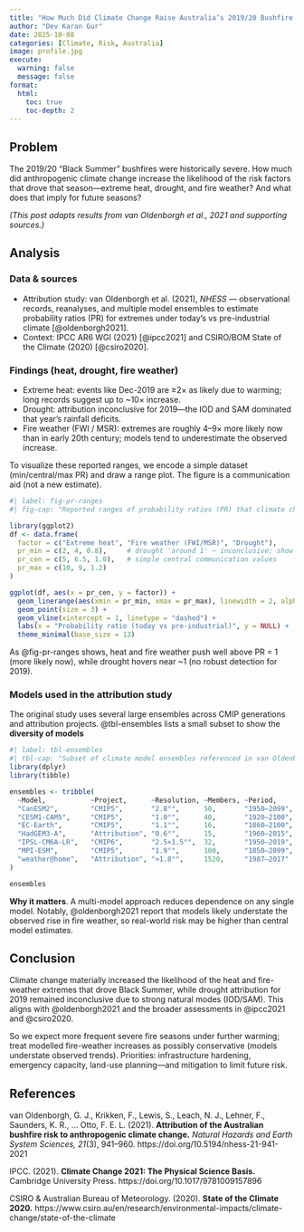 ```yaml
---
title: "How Much Did Climate Change Raise Australia’s 2019/20 Bushfire Risk?"
author: "Dev Karan Gur"
date: 2025-10-08
categories: [Climate, Risk, Australia]
image: profile.jpg
execute:
  warning: false
  message: false
format:
  html:
    toc: true
    toc-depth: 2
---
```


## Problem

The 2019/20 “Black Summer” bushfires were historically severe. How much did anthropogenic climate change increase the likelihood of the risk factors that drove that season—extreme heat, drought, and fire weather? And what does that imply for future seasons?

*(This post adapts results from van Oldenborgh et al., 2021 and supporting sources.)*

## Analysis

### Data & sources

- Attribution study: van Oldenborgh et al. (2021), *NHESS* — observational records, reanalyses, and multiple model ensembles to estimate probability ratios (PR) for extremes under today’s vs pre-industrial climate [@oldenborgh2021].  
- Context: IPCC AR6 WGI (2021) [@ipcc2021] and CSIRO/BOM State of the Climate (2020) [@csiro2020].

### Findings (heat, drought, fire weather)

- Extreme heat: events like Dec-2019 are ≥2× as likely due to warming; long records suggest up to ~10× increase.  
- Drought: attribution inconclusive for 2019—the IOD and SAM dominated that year’s rainfall deficits.  
- Fire weather (FWI / MSR): extremes are roughly 4–9× more likely now than in early 20th century; models tend to underestimate the observed increase.

To visualize these reported ranges, we encode a simple dataset (min/central/max PR) and draw a range plot. The figure is a communication aid (not a new estimate).



```r
#| label: fig-pr-ranges
#| fig-cap: "Reported ranges of probability ratios (PR) that climate change increased the likelihood of risk factors during the Black Summer. Bars show min–max; point marks a central communication value. Adapted from @oldenborgh2021, with context from @ipcc2021 and @csiro2020."

library(ggplot2)
df <- data.frame(
  factor = c("Extreme heat", "Fire weather (FWI/MSR)", "Drought"),
  pr_min = c(2, 4, 0.8),     # drought 'around 1' ~ inconclusive; show ~0.8–1.2 band
  pr_cen = c(5, 6.5, 1.0),   # simple central communication values
  pr_max = c(10, 9, 1.2)
)

ggplot(df, aes(x = pr_cen, y = factor)) +
  geom_linerange(aes(xmin = pr_min, xmax = pr_max), linewidth = 2, alpha = 0.6) +
  geom_point(size = 3) +
  geom_vline(xintercept = 1, linetype = "dashed") +
  labs(x = "Probability ratio (today vs pre-industrial)", y = NULL) +
  theme_minimal(base_size = 13)
```
As @fig-pr-ranges shows, heat and fire weather push well above PR = 1 (more likely now), while drought hovers near ~1 (no robust detection for 2019).

### Models used in the attribution study
The original study uses several large ensembles across CMIP generations and attribution projects. @tbl-ensembles lists a small subset to show the **diversity of models**

```r
#| label: tbl-ensembles
#| tbl-cap: "Subset of climate model ensembles referenced in van Oldenborgh et al. (2021), illustrating diversity across projects and ensemble sizes."
library(dplyr)
library(tibble)

ensembles <- tribble(
  ~Model,           ~Project,      ~Resolution, ~Members, ~Period,
  "CanESM2",        "CMIP5",       "2.8°",      50,       "1950–2099",
  "CESM1-CAM5",     "CMIP5",       "1.0°",      40,       "1920–2100",
  "EC-Earth",       "CMIP5",       "1.1°",      16,       "1860–2100",
  "HadGEM3-A",      "Attribution", "0.6°",      15,       "1960–2015",
  "IPSL-CM6A-LR",   "CMIP6",       "2.5×1.5°",  32,       "1950–2019",
  "MPI-ESM",        "CMIP5",       "1.9°",      100,      "1850–2099",
  "weather@home",   "Attribution", "≈1.8°",     1520,     "1987–2017"
)

ensembles
```
**Why it matters**. A multi-model approach reduces dependence on any single model. Notably, @oldenborgh2021 report that models likely understate the observed rise in fire weather, so real-world risk may be higher than central model estimates.

## Conclusion

Climate change materially increased the likelihood of the heat and fire-weather extremes that drove Black Summer, while drought attribution for 2019 remained inconclusive due to strong natural modes (IOD/SAM). This aligns with @oldenborgh2021 and the broader assessments in @ipcc2021 and @csiro2020.

So we expect more frequent severe fire seasons under further warming; treat modelled fire-weather increases as possibly conservative (models understate observed trends). Priorities: infrastructure hardening, emergency capacity, land-use planning—and mitigation to limit future risk.

## References

van Oldenborgh, G. J., Krikken, F., Lewis, S., Leach, N. J., Lehner, F., Saunders, K. R., … Otto, F. E. L. (2021).
**Attribution of the Australian bushfire risk to anthropogenic climate change.**
*Natural Hazards and Earth System Sciences, 21*(3), 941–960. https://doi.org/10.5194/nhess-21-941-2021

IPCC. (2021).
**Climate Change 2021: The Physical Science Basis.**
Cambridge University Press. https://doi.org/10.1017/9781009157896

CSIRO & Australian Bureau of Meteorology. (2020).
**State of the Climate 2020.**
https://www.csiro.au/en/research/environmental-impacts/climate-change/state-of-the-climate

